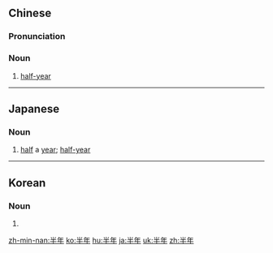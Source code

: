 ==Chinese==
{{zh-forms}}

===Pronunciation===
{{zh-pron
|m=bànnián
|c=bun3 nin4
|mn=pòaⁿ-nî
|cat=n
}}

===Noun===
{{zh-noun}}

# [[half-year]]

----

==Japanese==
{{ja-kanjitab|はん|とし|yomi=ok}}

===Noun===
{{ja-noun|はんとし}}

# [[half]] a [[year]]; [[half-year]]

----

==Korean==
{{ko-hanjatab}}

===Noun===
{{ko-noun|rv=bannyeon|hangeul=반년}}

# {{hanja form of|반년|half-year}}

[[zh-min-nan:半年]]
[[ko:半年]]
[[hu:半年]]
[[ja:半年]]
[[uk:半年]]
[[zh:半年]]